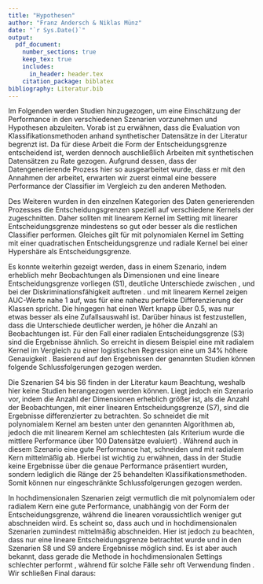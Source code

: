 ```yaml
---
title: "Hypothesen"
author: "Franz Andersch & Niklas Münz"
date: "`r Sys.Date()`"
output: 
  pdf_document:
    number_sections: true
    keep_tex: true
    includes:
      in_header: header.tex
    citation_package: biblatex
bibliography: Literatur.bib
---
```

Im Folgenden werden Studien hinzugezogen, um eine Einschätzung der Performance in den verschiedenen Szenarien vorzunehmen und Hypothesen abzuleiten. Vorab ist zu erwähnen, dass die Evaluation von Klassifikationsmethoden anhand synthetischer Datensätze in der Literatur begrenzt ist. Da für diese Arbeit die Form der Entscheidungsgrenze entscheidend ist, werden dennoch auschließlich Arbeiten mit synthetischen Datensätzen zu Rate gezogen.\newline
Aufgrund dessen, dass der Datengenerierende Prozess hier so ausgearbeitet wurde, dass er mit den Annahmen der \textit{SVM} arbeitet, erwarten wir zuerst einmal eine bessere Performance der \textit{SVM} Classifier im Vergleich zu den anderen Methoden.

\begin{minipage}{0.9\linewidth}
\begin{itemize}[leftmargin=0.1\linewidth]
\item[\textbf{H1:}] Die \textit{SVM}-Classifier Performen über alle Datensituationen im Durchschnitt besser als die anderen Classifier
\end{itemize}
\end{minipage}
Des Weiteren wurden in den einzelnen Kategorien des Daten generierenden Prozesses die Entscheidungsgrenzen speziell auf verschiedene Kernels der \textit{SVM} zugeschnitten. Daher sollten \textit{SVM} mit linearem Kernel im Setting mit linearer Entscheidungsgrenze mindestens so gut oder besser als die restlichen Classifier performen. Gleiches gilt für \textit{SVM} mit polynomialen Kernel im Setting mit einer quadratischen Entscheidungsgrenze und radiale Kernel bei einer Hypershäre als Entscheidungsgrenze.
\begin{minipage}{0.9\linewidth}
\begin{itemize}[leftmargin=0.1\linewidth]
\item[\textbf{H2:}] Die \textit{SVM}-Classifier mit dem Kernel, der für den jeweiligen DGP zugeschnitten ist sollten mindestens genauso gut oder besser performen als die restlichen Classifier
\end{itemize}
\end{minipage}
Es konnte weiterhin gezeigt werden, dass in einem Szenario, indem erheblich mehr Beobachtungen als Dimensionen und eine lineare Entscheidungsgrenze vorliegen (S1), deutliche Unterschiede zwischen \textit{SVM}, \textit{K-NN} und \textit{logistischer Regression} bei der Diskriminationsfähigkeit auftreten \parencite{entezari-malekiComparisonClassificationMethods2009}. \textit{K-NN} und \textit{SVM} mit linearem Kernel zeigen AUC-Werte nahe 1 auf, was für eine nahezu perfekte Differenzierung der Klassen spricht. Die \textit{logistische Regression} hingegen hat einen Wert knapp über 0.5, was nur etwas besser als eine Zufallsauswahl ist. Darüber hinaus ist festzustellen, dass die Unterschiede deutlicher werden, je höher die Anzahl an Beobachtungen ist.\newline
Für den Fall einer radialen Entscheidungsgrenze (S3) sind die Ergebnisse ähnlich. So erreicht in diesem Beispiel eine \textit{SVM} mit radialem Kernel im Vergleich zu einer logistischen Regression eine um 34% höhere Genauigkeit \parencite{faveroClassificationPerformanceEvaluation2022}.
Basierend auf den Ergebnissen der genannten Studien können folgende Schlussfolgerungen gezogen werden. 

\begin{minipage}{0.9\linewidth}
\begin{itemize}[leftmargin=0.1\linewidth]
\item[\textbf{H3:}] In niedrigdimensionalen Szenarien performen \textit{K-NN} und \textit{SVM} besser als eine \textit{logistische Regression}.
\end{itemize}
\end{minipage}

Die Szenarien S4 bis S6 finden in der Literatur kaum Beachtung, weshalb hier keine Studien herangezogen werden können. Liegt jedoch ein Szenario vor, indem die Anzahl der Dimensionen erheblich größer ist, als die Anzahl der Beobachtungen, mit einer linearen Entscheidungsgrenze (S7), sind die Ergebnisse differenzierter zu betrachten. So schneidet die \textit{SVM} mit polynomialem Kernel am besten unter den genannten Algorithmen ab, jedoch die \textit{SVM} mit linearem Kernel am schlechtesten (als Kriterium wurde die mittlere Performance über 100 Datensätze evaluiert) \parencite{scholzComparisonClassificationMethods2021}. Während \textit{K-NN} auch in diesem Szenario eine gute Performance hat, schneiden \textit{logistische Regression} und \textit{SVM} mit radialem Kern mittelmäßig ab. Hierbei ist wichtig zu erwähnen, dass in der Studie keine Ergebnisse über die genaue Performance präsentiert wurden, sondern lediglich die Ränge der 25 behandelten Klassifikationsmethoden. Somit können nur eingeschränkte Schlussfolgerungen gezogen werden.

In hochdimensionalen Szenarien  zeigt vermutlich die \textit{SVM} mit polynomialem oder radialem Kern eine gute Performance, unabhängig von der Form der Entscheidungsgrenze, während die linearen \textit{SVM} voraussichtlich weniger gut abschneiden wird. Es scheint so, dass auch \textit{K-NN} und \textit{logistische Regression} in hochdimensionalen Szenarien zumindest mittelmäßig abschneiden.
Hier ist jedoch zu beachten, dass nur eine lineare Entscheidungsgrenze betrachtet wurde und in den Szenarien S8 und S9 andere Ergebnisse möglich sind. Es ist aber auch bekannt, dass gerade die \textit{K-NN} Methode in hochdimensionalen Settings schlechter performt \parencite{jamesIntroductionStatisticalLearning2021}, während \textit{SVM} für solche Fälle sehr oft Verwendung finden \parencite{moguerzaSupportVectorMachines2006}. Wir schließen Final daraus:

\begin{minipage}{0.9\linewidth}
\begin{itemize}[leftmargin=0.1\linewidth]
\item[\textbf{H4:}] In hochdimensionalen Settings performen v.a. \textit{SVM} mit radialen und polynomialen Kernel besser als die anderen Klassifikationsmethoden
\end{itemize}
\end{minipage}
